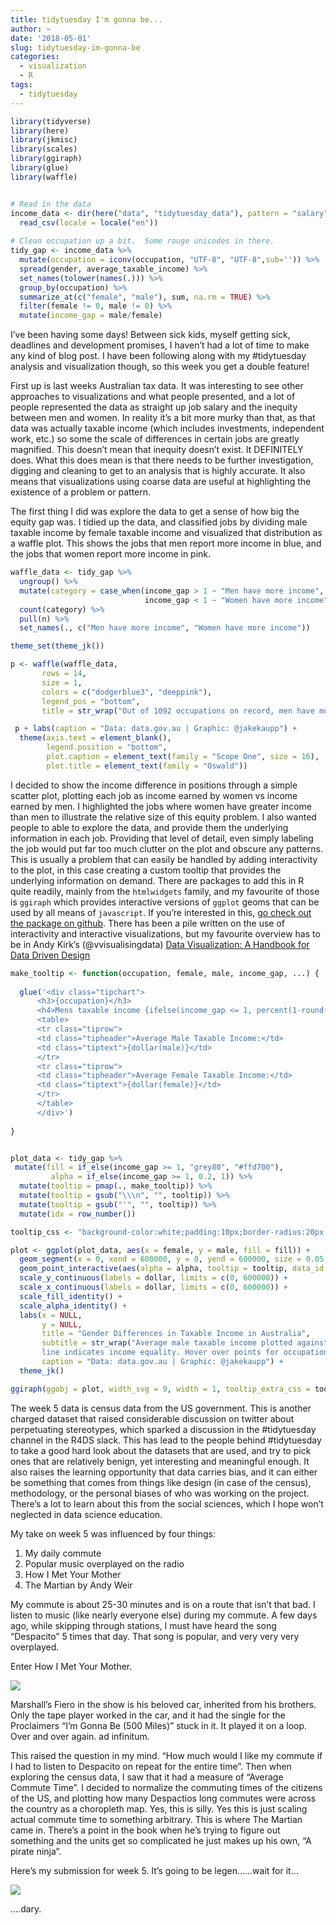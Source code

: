 ```yaml
---
title: tidytuesday I'm gonna be...
author: ~
date: '2018-05-01'
slug: tidytuesday-im-gonna-be
categories: 
  - visualization
  - R
tags: 
  - tidytuesday
---
```


```r
library(tidyverse)
library(here)
library(jkmisc)
library(scales)
library(ggiraph)
library(glue)
library(waffle)


# Read in the data
income_data <- dir(here("data", "tidytuesday_data"), pattern = "salary", full.names = TRUE) %>% 
  read_csv(locale = locale("en"))
 
# Clean occupation up a bit.  Some rouge unicodes in there.
tidy_gap <- income_data %>% 
  mutate(occupation = iconv(occupation, "UTF-8", "UTF-8",sub='')) %>% 
  spread(gender, average_taxable_income) %>%
  set_names(tolower(names(.))) %>% 
  group_by(occupation) %>% 
  summarize_at(c("female", "male"), sum, na.rm = TRUE) %>% 
  filter(female != 0, male != 0) %>% 
  mutate(income_gap = male/female)

```

I've been having some days!  Between sick kids, myself getting sick, deadlines and development promises, I haven't had a lot of time to make any kind of blog post.  I have been following along with my #tidytuesday analysis and visualization though, so this week you get a double feature!

First up is last weeks Australian tax data.  It was interesting to see other approaches to visualizations and what people presented, and a lot of people represented the data as straight up job salary and the inequity between men and women.  In reality it's a bit more murky than that, as that data was actually taxable income (which includes investments, independent work, etc.) so some the scale of differences in certain jobs are greatly magnified.  This doesn't mean that inequity doesn't exist.  It DEFINITELY does.  What this does mean is that there needs to be further investigation, digging and cleaning to get to an analysis that is highly accurate.  It also means that visualizations using coarse data are useful at highlighting the existence of a problem or pattern.

The first thing I did was explore the data to get a sense of how big the equity gap was. I tidied up the data, and classified jobs by dividing male taxable income by female taxable income and visualized that distribution as a waffle plot.  This shows the jobs that men report more income in blue, and the jobs that women report more income in pink.

```r
waffle_data <- tidy_gap %>% 
  ungroup() %>% 
  mutate(category = case_when(income_gap > 1 ~ "Men have more income",
                              income_gap < 1 ~ "Women have more income"))%>% 
  count(category) %>% 
  pull(n) %>% 
  set_names(., c("Men have more income", "Women have more income"))

theme_set(theme_jk())

p <- waffle(waffle_data, 
       rows = 14,
       size = 1,
       colors = c("dodgerblue3", "deeppink"), 
       legend_pos = "bottom", 
       title = str_wrap("Out of 1092 occupations on record, men have more taxable income than women in 1011 of them.  That's 92.5% of occupations for those counting at home.", 100)) 

 p + labs(caption = "Data: data.gov.au | Graphic: @jakekaupp") +
  theme(axis.text = element_blank(),
        legend.position = "bottom",
        plot.caption = element_text(family = "Scope One", size = 16),
        plot.title = element_text(family = "Oswald"))
```


I decided to show the income difference in positions through a simple scatter plot, plotting each job as income earned by women vs income earned by men. I highlighted the jobs where women have greater income than men to illustrate the relative size of this equity problem.  I also wanted people to able to explore the data, and provide them the underlying information in each job.  Providing that level of detail, even simply labeling the job would put far too much clutter on the plot and obscure any patterns.  This is usually a problem that can easily be handled by adding interactivity to the plot, in this case creating a custom tooltip that provides the underlying information on demand.  There are packages to add this in R quite readily, mainly from the `htmlwidgets` family, and my favourite of those is `ggiraph` which provides interactive versions of `ggplot` geoms that can be used by all means of `javascript`.  If you're interested in this, [go check out the package on github](https://github.com/davidgohel/ggiraph).  There has been a pile written on the use of interactivity and interactive visualizations, but my favourite overview has to be in Andy Kirk's (@vvisualisingdata) [Data Visualization: A Handbook for Data Driven Design](http://www.visualisingdata.com/book/)

```r

make_tooltip <- function(occupation, female, male, income_gap, ...) {
 
  glue('<div class="tipchart">
      <h3>{occupation}</h3>
      <h4>Mens taxable income {ifelse(income_gap <= 1, percent(1-round(income_gap, 2)), percent(round(income_gap, 2)))} {ifelse(income_gap <= 1, "less", "more")} than womens</h4>
      <table>
      <tr class="tiprow">
      <td class="tipheader">Average Male Taxable Income:</td>
      <td class="tiptext">{dollar(male)}</td>
      </tr>
      <tr class="tiprow">
      <td class="tipheader">Average Female Taxable Income:</td>
      <td class="tiptext">{dollar(female)}</td>
      </tr>
      </table>
      </div>')
  
}


plot_data <- tidy_gap %>% 
 mutate(fill = if_else(income_gap >= 1, "grey80", "#ffd700"),
         alpha = if_else(income_gap >= 1, 0.2, 1)) %>% 
  mutate(tooltip = pmap(., make_tooltip)) %>% 
  mutate(tooltip = gsub("\\\n", "", tooltip)) %>% 
  mutate(tooltip = gsub("'", "", tooltip)) %>% 
  mutate(idx = row_number())

tooltip_css <- "background-color:white;padding:10px;border-radius:20px 20px 20px 20px;border-color:black;border-style:solid;border-width:1px"

plot <- ggplot(plot_data, aes(x = female, y = male, fill = fill)) +
  geom_segment(x = 0, xend = 600000, y = 0, yend = 600000, size = 0.05, color = "grey80") +
  geom_point_interactive(aes(alpha = alpha, tooltip = tooltip, data_id = idx), shape = 21, color = "grey30", size = 3) +
  scale_y_continuous(labels = dollar, limits = c(0, 600000)) +
  scale_x_continuous(labels = dollar, limits = c(0, 600000)) +
  scale_fill_identity() +
  scale_alpha_identity() +
  labs(x = NULL, 
       y = NULL, 
       title = "Gender Differences in Taxable Income in Australia",
       subtitle = str_wrap("Average male taxable income plotted against average female taxable income by occupation. Yellow dots indicate occupations where women have more taxable income than their male counterparts, 
       line indicates income equality. Hover over points for occupation, % difference and detailed income.", 100),
       caption = "Data: data.gov.au | Graphic: @jakekaupp") +
  theme_jk()

ggiraph(ggobj = plot, width_svg = 9, width = 1, tooltip_extra_css = tooltip_css)

```

The week 5 data is census data from the US government.  This is another charged dataset that raised considerable discussion on twitter about perpetuating stereotypes, which sparked a discussion in the #tidytuesday channel in the R4DS slack.  This has lead to the people behind #tidytuesday to take a good hard look about the datasets that are used, and try to pick ones that are relatively benign, yet interesting and meaningful enough.  It also raises the learning opportunity that data carries bias, and it can either be something that comes from things like design (in case of the census), methodology, or the personal biases of who was working on the project.  There's a lot to learn about this from the social sciences, which I hope won't neglected in data science education.

My take on week 5 was influenced by four things:

1. My daily commute
2. Popular music overplayed on the radio
3. How I Met Your Mother
4. The Martian by Andy Weir

My commute is about 25-30 minutes and is on a route that isn't that bad.  I listen to music (like nearly everyone else) during my commute.  A few days ago, while skipping through stations, I must have heard the song "Despacito"  5 times that day.  That song is popular, and very very very overplayed. 

Enter How I Met Your Mother.

![](https://thedoublevision.files.wordpress.com/2014/03/8xgrbm1415hy.jpg)

Marshall's Fiero in the show is his beloved car, inherited from his brothers.  Only the tape player worked in the car, and it had the single for the Proclaimers "I'm Gonna Be (500 Miles)" stuck in it.  It played it on a loop.  Over and over again. ad infinitum.

This raised the question in my mind.  "How much would I like my commute if I had to listen to Despacito on repeat for the entire time".  Then when exploring the census data, I saw that it had a measure of "Average Commute Time".  I decided to normalize the commuting times of the citizens of the US, and plotting how many Despactios long commutes were across the country as a choropleth map.  Yes, this is silly.  Yes this is just scaling actual commute time to something arbitrary.  This is where The Martian came in.  There's a point in the book when he's trying to figure out something and the units get so complicated he just makes up his own, "A pirate ninja".

Here's my submission for week 5.  It's going to be legen......wait for it...

![](https://cdn.rawgit.com/jkaupp/tidytuesdays/2348d94b/week5/tw5_choropleth%20map.png)

....dary.







